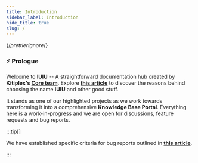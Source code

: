```yaml
---
title: Introduction
sidebar_label: Introduction
hide_title: true
slug: /
---
```


{/*prettierignore*/}

### ⚡️ Prologue

Welcome to **IUIU** -- A straightforward documentation hub created by **Kitiplex's [Core team](https://kitiplex.github.io/community/team#core-team)**. Explore __[this article](/blog/introducing-iuiu)__ to discover the reasons behind choosing the name **IUIU** and other good stuff.


<!-- ### ⚡️ Motivation

In general, our goal is to create an **INTUITIVE** software for both end-users and developers. Learn more about the quality documention in [this article](https://mkeithx.github.io/blog/good-docs). -->



It stands as one of our highlighted projects as we work towards transforming it into a comprehensive **Knowledge Base Portal**. Everything here is a work-in-progress and we are open for discussions, feature requests and bug reports.

:::tip[]

We have established specific criteria for bug reports outlined in __[this article](./kbase/kangaroo/buganizer.mdx)__.

:::

<!-- Additionally, this website is one of our featured projects as we are utilizing the ``--typescript`` variant as we aim towards to becoming a full **Knowledge Base** portal. Everthing thing here is a work-in-progress and if you notice any malfuctions and other errors, you can file a [bug report](https://github.com/kitiplex/iuiu/issues/new/choose). 





Why so special? There are two factors: 

1. For Developers - The core language of this project is written in ``typescript``;

1. For End-users - Nothing has changed. It's still easy to maintain. -->
